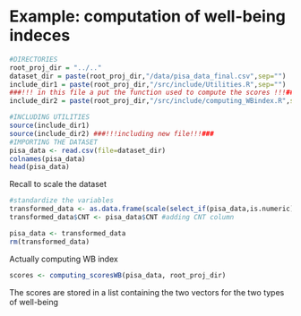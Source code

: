 # Example: computation of well-being indeces

```r
#DIRECTORIES
root_proj_dir = "../.."
dataset_dir = paste(root_proj_dir,"/data/pisa_data_final.csv",sep="")
include_dir1 = paste(root_proj_dir,"/src/include/Utilities.R",sep="")
###!!! in this file a put the function used to compute the scores !!!###
include_dir2 = paste(root_proj_dir,"/src/include/computing_WBindex.R",sep="")

#INCLUDING UTILITIES
source(include_dir1)
source(include_dir2) ###!!!including new file!!!###
#IMPORTING THE DATASET
pisa_data <- read.csv(file=dataset_dir)
colnames(pisa_data)
head(pisa_data)
```

Recall to scale the dataset

```r
#standardize the variables
transformed_data <- as.data.frame(scale(select_if(pisa_data,is.numeric)))
transformed_data$CNT <- pisa_data$CNT #adding CNT column

pisa_data <- transformed_data
rm(transformed_data)
```

Actually computing WB index

```r
scores <- computing_scoresWB(pisa_data, root_proj_dir)
```

The scores are stored in a list containing the two vectors for the two types of well-being
